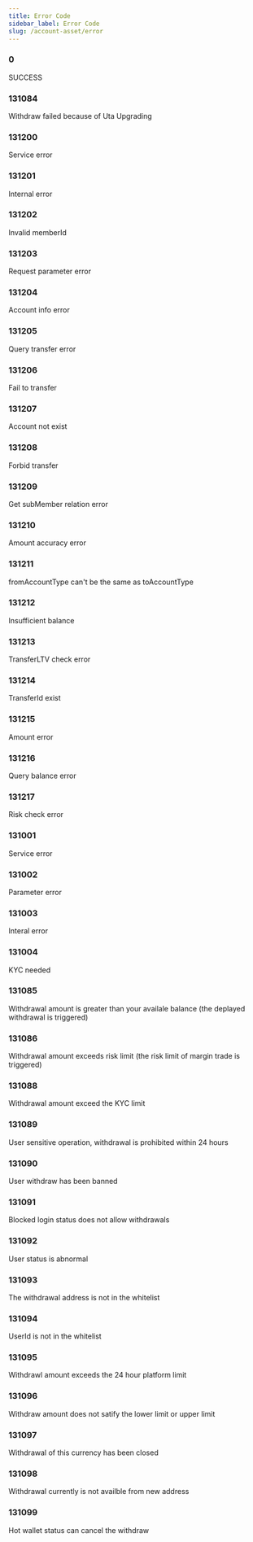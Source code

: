 ```yaml
---
title: Error Code
sidebar_label: Error Code
slug: /account-asset/error
---
```


### 0
SUCCESS

### 131084
Withdraw failed because of Uta Upgrading

### 131200
Service error

### 131201
Internal error

### 131202
Invalid memberId

### 131203
Request parameter error

### 131204
Account info error

### 131205
Query transfer error

### 131206
Fail to transfer

### 131207
Account not exist

### 131208
Forbid transfer

### 131209
Get subMember relation error

### 131210
Amount accuracy error

### 131211
fromAccountType can't be the same as toAccountType

### 131212
Insufficient balance

### 131213
TransferLTV check error

### 131214
TransferId exist

### 131215
Amount error

### 131216
Query balance error

### 131217
Risk check error

### 131001
Service error

### 131002
Parameter error

### 131003
Interal error

### 131004
KYC needed

### 131085
Withdrawal amount is greater than your availale balance (the deplayed withdrawal is triggered)

### 131086
Withdrawal amount exceeds risk limit (the risk limit of margin trade is triggered)

### 131088
Withdrawal amount exceed the KYC limit

### 131089
User sensitive operation, withdrawal is prohibited within 24 hours

### 131090
User withdraw has been banned

### 131091
Blocked login status does not allow withdrawals

### 131092
User status is abnormal

### 131093
The withdrawal address is not in the whitelist

### 131094
UserId is not in the whitelist

### 131095
Withdrawl amount exceeds the 24 hour platform limit

### 131096
Withdraw amount does not satify the lower limit or upper limit

### 131097
Withdrawal of this currency has been closed

### 131098
Withdrawal currently is not availble from new address

### 131099
Hot wallet status can cancel the withdraw